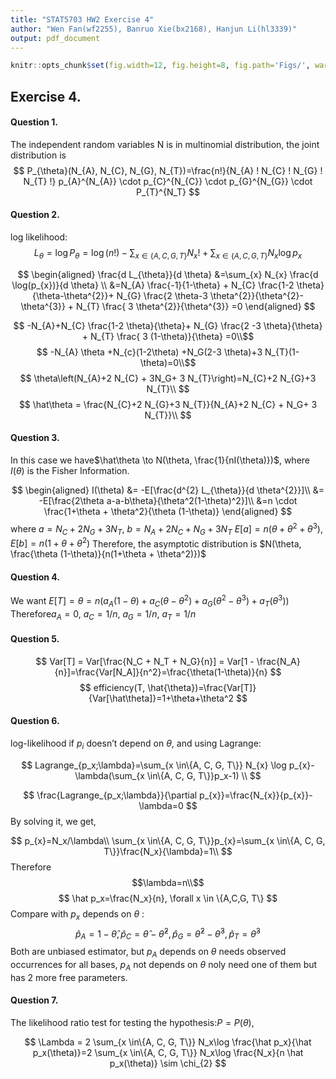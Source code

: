 ```yaml
---
title: "STAT5703 HW2 Exercise 4"
author: "Wen Fan(wf2255), Banruo Xie(bx2168), Hanjun Li(hl3339)"
output: pdf_document
---
```


```r
knitr::opts_chunk$set(fig.width=12, fig.height=8, fig.path='Figs/', warning=FALSE, message=FALSE)
```

## Exercise 4.
#### Question 1.
The independent random variables N is in multinomial distribution, the joint distribution is
$$
P_{\theta}(N_{A}, N_{C}, N_{G}, N_{T})=\frac{n!}{N_{A} ! N_{C} ! N_{G} ! N_{T} !} p_{A}^{N_{A}} \cdot p_{C}^{N_{C}} \cdot p_{G}^{N_{G}} \cdot P_{T}^{N_T}
$$

#### Question 2.
log likelihood:
$$
L_{\theta}=\log P_{\theta} = \log(n!) - \sum_{x \in\{A, C, G, T\}}{N_x!}+\sum_{x \in\{A, C, G, T\}} N_{x} \log p_{x}
$$

$$
\begin{aligned}
\frac{d L_{\theta}}{d \theta} &=\sum_{x} N_{x}  \frac{d \log(p_{x})}{d \theta} \\
&=N_{A}  \frac{-1}{1-\theta} + N_{C}  \frac{1-2 \theta}{\theta-\theta^{2}}+ N_{G}  \frac{2 \theta-3 \theta^{2}}{\theta^{2}-\theta^{3}} + N_{T}  \frac{ 3 \theta^{2}}{\theta^{3}} =0
\end{aligned}
$$

$$
-N_{A}+N_{C}  \frac{1-2 \theta}{\theta}+ N_{G}  \frac{2 -3 \theta}{\theta} + N_{T}  \frac{ 3 (1-\theta)}{\theta} =0\\$$
$$
-N_{A} \theta +N_{c}(1-2\theta) +N_G(2-3 \theta)+3 N_{T}(1-\theta)=0\\$$
$$
\theta\left(N_{A}+2 N_{C} + 3N_G+ 3 N_{T}\right)=N_{C}+2 N_{G}+3 N_{T}\\
$$
$$
\hat\theta = \frac{N_{C}+2 N_{G}+3 N_{T}}{N_{A}+2 N_{C} + N_G+ 3 N_{T}}\\
$$

#### Question 3.

In this case we have$\hat\theta \to N(\theta, \frac{1}{nI(\theta)})$, where $I(\theta)$ is the Fisher Information.


$$
\begin{aligned}
I(\theta) &= -E[\frac{d^{2} L_{\theta}}{d \theta^{2}}]\\
 &= -E[\frac{2\theta a-a-b\theta}{\theta^2(1-\theta)^2}]\\
&=n \cdot \frac{1+\theta + \theta^2}{\theta (1-\theta)}
\end{aligned}
$$
where $a = N_{C}+2 N_{G}+3 N_{T}$, $b=N_{A}+2 N_{C} + N_G+ 3 N_{T}$
$E[a]=n(\theta+\theta^2+\theta^3)$, $E[b]=n(1+\theta+\theta^2)$
Therefore, the asymptotic distribution is $N(\theta, \frac{\theta (1-\theta)}{n(1+\theta + \theta^2)})$

#### Question 4.
We want $E[T]=\theta = n(a_A(1-\theta)+a_C(\theta-\theta^2)+a_G(\theta^2-\theta^3)+a_T(\theta^3))$
Therefore$a_A = 0$, $a_C = 1/n$, $a_G = 1/n$, $a_T = 1/n$

#### Question 5.

$$
Var[T] = Var[\frac{N_C + N_T + N_G}{n}] = Var[1 - \frac{N_A}{n}]=\frac{Var[N_A]}{n^2}=\frac{\theta(1-\theta)}{n}
$$
$$
efficiency(T, \hat{\theta})=\frac{Var[T]}{Var[\hat\theta]}=1+\theta+\theta^2
$$

#### Question 6.

log-likelihood if $p_i$ doesn't depend on $\theta$, and using Lagrange:

$$
Lagrange_{p_x;\lambda}=\sum_{x \in\{A, C, G, T\}} N_{x} \log p_{x}-\lambda(\sum_{x \in\{A, C, G, T\}}p_x-1) \\
$$

$$
\frac{Lagrange_{p_x;\lambda}}{\partial p_{x}}=\frac{N_{x}}{p_{x}}-\lambda=0
$$
By solving it, we get, 

$$
p_{x}=N_x/\lambda\\
\sum_{x \in\{A, C, G, T\}}p_{x}=\sum_{x \in\{A, C, G, T\}}\frac{N_x}{\lambda}=1\\
$$
Therefore $$\lambda=n\\$$
$$
\hat p_x=\frac{N_x}{n}, \forall x \in \{A,C,G, T\}
$$
Compare with $p_x$ depends on $\theta$ :
$$\hat p_A = 1-\hat \theta, \hat p_C = \hat\theta-\hat \theta^2, \hat p_G = \hat\theta^2-\hat \theta^3, \hat p_T = \hat \theta^3$$
Both are unbiased estimator, but $p_A$ depends on $\theta$ needs observed occurrences for all bases, $p_A$ not depends on $\theta$ noly need one of them but has 2 more free parameters.

#### Question 7.

The likelihood ratio test for testing the hypothesis:$P=P(\theta)$,

$$
\Lambda = 2 \sum_{x \in\{A, C, G, T\}} N_x\log \frac{\hat p_x}{\hat p_x(\theta)}=2 \sum_{x \in\{A, C, G, T\}} N_x\log \frac{N_x}{n \hat p_x(\theta)} \sim \chi_{2}
$$